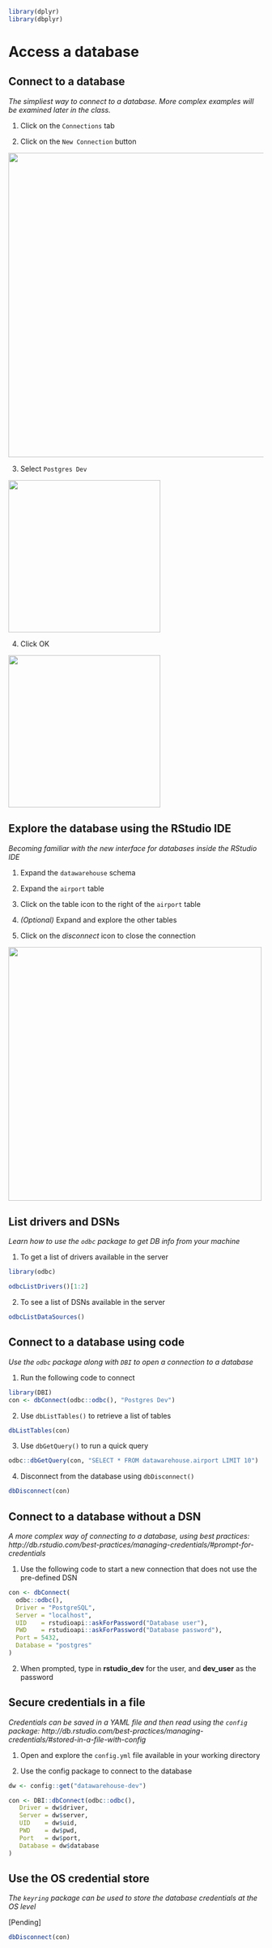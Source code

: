 

```r
library(dplyr)
library(dbplyr)
```

# Access a database

## Connect to a database

*The simpliest way to connect to a database.  More complex examples will be examined later in the class.*

1. Click on the `Connections` tab

2. Click on the `New Connection` button

<img src="images/connections-tab.PNG" width = 600>

3. Select `Postgres Dev`

<img src="images/postgres-dsn.PNG" width = 300>

4. Click OK

<img src="images/new-connection.PNG" width = 300>


## Explore the database using the RStudio IDE

*Becoming familiar with the new interface for databases inside the RStudio IDE*

1. Expand the `datawarehouse` schema

2. Expand the `airport` table

3. Click on the table icon to the right of the `airport` table 

4. *(Optional)* Expand and explore the other tables

5. Click on the *disconnect* icon to close the connection

<img src="images/connected.PNG" width = 500>


## List drivers and DSNs 

*Learn how to use the `odbc` package to get DB info from your machine*

1. To get a list of drivers available in the server
```r
library(odbc)

odbcListDrivers()[1:2]
```

2. To see a list of DSNs available in the server

```r
odbcListDataSources()
```


## Connect to a database using code

*Use the `odbc` package along with `DBI` to open a connection to a database*

1. Run the following code to connect
```r
library(DBI)
con <- dbConnect(odbc::odbc(), "Postgres Dev")
```

2. Use `dbListTables()` to retrieve a list of tables
```r
dbListTables(con)
```

3. Use `dbGetQuery()` to run a quick query
```r
odbc::dbGetQuery(con, "SELECT * FROM datawarehouse.airport LIMIT 10")
```

4. Disconnect from the database using `dbDisconnect()`
```r
dbDisconnect(con)
```

## Connect to a database without a DSN
*A more complex way of connecting to a database, using best practices: http://db.rstudio.com/best-practices/managing-credentials/#prompt-for-credentials *


1. Use the following code to start a new connection that does not use the pre-defined DSN
```r
con <- dbConnect(
  odbc::odbc(),
  Driver = "PostgreSQL",
  Server = "localhost",
  UID    = rstudioapi::askForPassword("Database user"),
  PWD    = rstudioapi::askForPassword("Database password"),
  Port = 5432,
  Database = "postgres"
)
```

2. When prompted, type in **rstudio_dev** for the user, and **dev_user** as the password

## Secure credentials in a file

*Credentials can be saved in a YAML file and then read using the `config` package: http://db.rstudio.com/best-practices/managing-credentials/#stored-in-a-file-with-config*

1. Open and explore the `config.yml` file available in your working directory

2. Use the config package to connect to the database

```r
dw <- config::get("datawarehouse-dev")

con <- DBI::dbConnect(odbc::odbc(),
   Driver = dw$driver,
   Server = dw$server,
   UID    = dw$uid,
   PWD    = dw$pwd,
   Port   = dw$port,
   Database = dw$database
)

```

## Use the OS credential store

*The `keyring` package can be used to store the database credentials at the OS level*

[Pending]

```r
dbDisconnect(con)
```